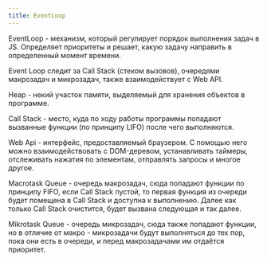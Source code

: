 ```yaml
---
title: EventLoop
---
```


EventLoop - механизм, который регулирует порядок выполнения задач в JS. Определяет приоритеты и решает, какую задачу направить в определенный момент времени.

Event Loop следит за Call Stack (стеком вызовов), очередями макрозадач и микрозадач, также взаимодействует с Web API.

Heap - некий участок памяти, выделяемый для хранения объектов в программе.

Call Stack - место, куда по ходу работы программы попадают вызванные функции (по принципу LIFO) после чего выполняются.

Web Api - интерфейс, предоставляемый браузером. С помощью него можно взаимодействовать с DOM-деревом, устанавливать таймеры, отслеживать нажатия по элементам, отправлять запросы и многое другое.

Macrotask Queue - очередь макрозадач, сюда попадают функции по принципу FIFO, если Call Stack пустой, то первая функция из очереди будет помещена в Call Stack и доступна к выполнению. Далее как только Call Stack очистится, будет вызвана следующая и так далее.

Mikrotask Queue - очередь микрозадач, сюда также попадают функции, но в отличие от макро - микрозадачи будут выполняться до тех пор, пока они есть в очереди, и перед макрозадачами им отдаётся приоритет.
